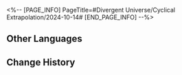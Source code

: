 <%-- [PAGE_INFO]
PageTitle=#Divergent Universe/Cyclical Extrapolation/2024-10-14#
[END_PAGE_INFO] --%>
{{Event
|name              = Cyclical Extrapolation: Big Spender
|image             = Event Cyclical Extrapolation Big Spender.png
|type              = Cyclical Extrapolation
|time_known        = yes
|time_start        = 2024-10-14 04:00:00
|time_end          = 2024-10-21 03:59:59
}}

{{Cyclical Extrapolation
|boons      = 
|curios     = 
|equations  = 
|trailblaze = 
|rewards    = Relic Remains*30; Lost Crystal*3
|boss_1_1   = Automaton Direwolf; Searing Prowler; Aurumaton Spectral Envoy; "Past Confined and Caged"; Memory Zone Meme "Shell of Faded Rage"
|boss_1_2   = Disciples of Sanctus Medicus: Shape Shifter (Bug); The Ascended (Bug); Abundance Sprite: Malefic Ape (Bug); Senior Staff: Team Leader (Bug); Aurumaton Spectral Envoy (Bug); Dreamjolt Troupe's Beyond Overcooked (Bug); Dreamjolt Troupe's Sweet Gorilla (Bug); "Past Confined and Caged" (Bug); "Tomorrow in Harmonious Chords" (Bug); "Present Inebriated in Revelry" (Bug)
|boss_2_1   = Automaton Direwolf (Bug); Searing Prowler (Bug); Frigid Prowler (Bug); Aurumaton Spectral Envoy (Bug); "Past Confined and Caged" (Bug)
|boss_2_2   = Svarog (Complete); Stellaron Hunter: Kafka (Complete); Abundant Ebon Deer (Complete); Cloud Knight Lieutenant: Yanqing (Complete); Memory Zone Meme "Something Unto Death" (Complete)
|boss_3     = Stellaron Hunter: Sam (Complete)
|rules      = Obtain this week's Preset Constructs upon entering the first plane
|root       = Divergent Universe: The Human Comedy
}}

==Other Languages==
{{Other Languages
|en   = Cyclical Extrapolation: Big Spender
|zhs  = 周期演算：豪掷千金
|zht  = 週期演算：豪擲千金
|ja   = 周期演算：一擲千金
|ko   = 주기 연산: 일척천금
|es   = Cálculo periódico: Consumidor extremo
|fr   = Calcul cyclique&nbsp;: Dépenses démentielles
|ru   = Цикличное вычисление: Транжира
|th   = การคำนวณแบบรอบ: ทุ่มเงินมหาศาล
|vi   = Ngoại Suy Chu Kỳ: Tiêu Tiền Như Nước
|de   = Zyklische Berechnung: Großzügige Ausgaben
|id   = Kalkulasi Siklus: Pemborosan
|pt   = Extrapolação Cíclica: Gastão
}}

==Change History==
{{Change History|2.5}}
